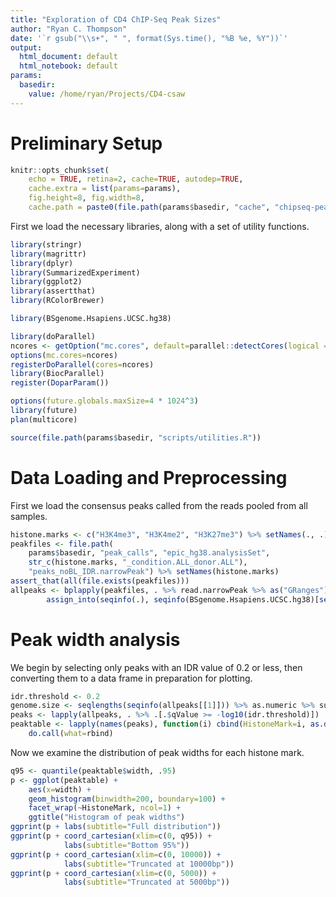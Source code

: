 ```yaml
---
title: "Exploration of CD4 ChIP-Seq Peak Sizes"
author: "Ryan C. Thompson"
date: '`r gsub("\\s+", " ", format(Sys.time(), "%B %e, %Y"))`'
output:
  html_document: default
  html_notebook: default
params:
  basedir:
    value: /home/ryan/Projects/CD4-csaw
---
```


# Preliminary Setup

```r
knitr::opts_chunk$set(
    echo = TRUE, retina=2, cache=TRUE, autodep=TRUE,
    cache.extra = list(params=params), 
    fig.height=8, fig.width=8,
    cache.path = paste0(file.path(params$basedir, "cache", "chipseq-peak-sizes"), .Platform$file.sep))
```

First we load the necessary libraries, along with a set of utility functions.

```r
library(stringr)
library(magrittr)
library(dplyr)
library(SummarizedExperiment)
library(ggplot2)
library(assertthat)
library(RColorBrewer)

library(BSgenome.Hsapiens.UCSC.hg38)

library(doParallel)
ncores <- getOption("mc.cores", default=parallel::detectCores(logical = FALSE))
options(mc.cores=ncores)
registerDoParallel(cores=ncores)
library(BiocParallel)
register(DoparParam())

options(future.globals.maxSize=4 * 1024^3)
library(future)
plan(multicore)

source(file.path(params$basedir, "scripts/utilities.R"))
```

# Data Loading and Preprocessing

First we load the consensus peaks called from the reads pooled from all samples.

```r
histone.marks <- c("H3K4me3", "H3K4me2", "H3K27me3") %>% setNames(., .)
peakfiles <- file.path(
    params$basedir, "peak_calls", "epic_hg38.analysisSet",
    str_c(histone.marks, "_condition.ALL_donor.ALL"),
    "peaks_noBL_IDR.narrowPeak") %>% setNames(histone.marks)
assert_that(all(file.exists(peakfiles)))
allpeaks <- bplapply(peakfiles, . %>% read.narrowPeak %>% as("GRanges") %>%
        assign_into(seqinfo(.), seqinfo(BSgenome.Hsapiens.UCSC.hg38)[seqlevels(.)]))
```

# Peak width analysis


We begin by selecting only peaks  with an IDR value of 0.2 or less, then converting them to a data frame in preparation for plotting.

```r
idr.threshold <- 0.2
genome.size <- seqlengths(seqinfo(allpeaks[[1]])) %>% as.numeric %>% sum
peaks <- lapply(allpeaks, . %>% .[.$qValue >= -log10(idr.threshold)])
peaktable <- lapply(names(peaks), function(i) cbind(HistoneMark=i, as.data.frame(peaks[[i]]))) %>% 
    do.call(what=rbind)
```

Now we examine the distribution of peak widths for each histone mark.

```r
q95 <- quantile(peaktable$width, .95)
p <- ggplot(peaktable) + 
    aes(x=width) + 
    geom_histogram(binwidth=200, boundary=100) + 
    facet_wrap(~HistoneMark, ncol=1) + 
    ggtitle("Histogram of peak widths")
ggprint(p + labs(subtitle="Full distribution"))
ggprint(p + coord_cartesian(xlim=c(0, q95)) +
            labs(subtitle="Bottom 95%"))
ggprint(p + coord_cartesian(xlim=c(0, 10000)) + 
            labs(subtitle="Truncated at 10000bp"))
ggprint(p + coord_cartesian(xlim=c(0, 5000)) + 
            labs(subtitle="Truncated at 5000bp"))
```
